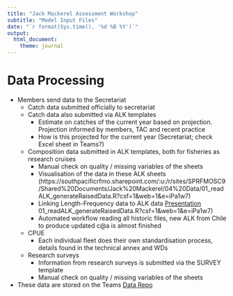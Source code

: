 ```yaml
---
title: "Jack Mackerel Assessment Workshop"
subtitle: "Model Input Files"
date: "`r format(Sys.time(), '%d %B %Y')`"
output:
  html_document:
    theme: journal
---
```


# Data Processing
- Members send data to the Secretariat
    - Catch data submitted officially to secretariat
    - Catch data also submitted via ALK templates
        - Estimate on catches of the current year based on projection. Projection informed by members, TAC and recent practice
        - How is this projected for the current year (Secretariat; check Excel sheet in Teams?)

    - Composition data submitted in ALK templates, both for fisheries as research cruises
        - Manual check on quality / missing variables of the sheets
        - Visualisation of the data in these ALK sheets (https://southpacificrfmo.sharepoint.com/:u:/r/sites/SPRFMOSC9/Shared%20Documents/Jack%20Mackerel/04%20Data/01_readALK_generateRaisedData.R?csf=1&web=1&e=iPa1w7)
        - Linking Length-Frequency data to ALK data [Presentation](https://southpacificrfmo.sharepoint.com/:p:/r/sites/SPRFMOSCJackMackerelWorkingGroup/Shared%20Documents/Data%20Workshop%202021/03%20Presentations/SCW11-03%20Raising%20the%20offshore%20fleet%20data.pptx?d=w28add1b87d224b92b2616fb926e23695&csf=1&web=1&e=oq0BCM) 01_readALK_generateRaisedData.R?csf=1&web=1&e=iPa1w7)
        - Automated workflow reading all historic files, new ALK from Chile to produce updated c@a is almost finished

    - CPUE
        - Each individual fleet does their own standardisation process, details found in the technical annex and WDs
    
    - Research surveys
        - Information from research surveys is submitted via the SURVEY template
        - Manual check on quality / missing variables of the sheets

- These data are stored on the Teams [Data Repo](https://southpacificrfmo.sharepoint.com/:f:/r/sites/SPRFMOSCJackMackerelWorkingGroup/Shared%20Documents/Data%20repository?csf=1&web=1&e=huLIns)
